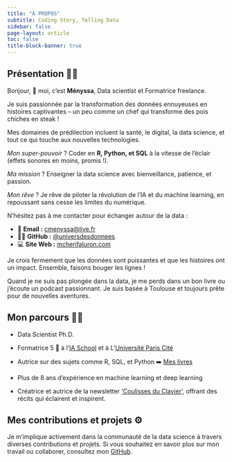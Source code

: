 ```yaml
---
title: "À PROPOS"
subtitle: Coding Story, Telling Data
sidebar: false
page-layout: article
toc: false
title-block-banner: true
---
```


## **Présentation ** 👩‍🏫
Bonjour, 👋 moi, c'est **Ményssa**, Data scientist et Formatrice freelance.

Je suis passionnée par la transformation des données ennuyeuses en histoires captivantes – un peu comme un chef qui transforme des pois chiches en steak ! 

Mes domaines de prédilection incluent la santé, le digital, la data science, et tout ce qui touche aux nouvelles technologies.

*Mon super-pouvoir* ? Coder en **R, Python, et SQL** à la vitesse de l'éclair (effets sonores en moins, promis !). 

*Ma mission* ? Enseigner la data science avec bienveillance, patience, et passion. 

*Mon rêve* ? Je rêve de piloter la révolution de l'IA et du machine learning, en repoussant sans cesse les limites du numérique.

N'hésitez pas à me contacter pour échanger autour de la data :

- 📩 **Email :** [cmenyssa@live.fr](mailto:cmenyssa@live.fr)
- 👩‍💻 **GitHub :** [@universdesdonnees](https://github.com/universdesdonnees)
- 💻 **Site Web :** [mcherifaluron.com](https://mcherifaluron.com)

Je crois fermement que les données sont puissantes et que les histoires ont un impact. Ensemble, faisons bouger les lignes !

Quand je ne suis pas plongée dans la data, je me perds dans un bon livre ou j'écoute un podcast passionnant. Je suis basée à Toulouse et toujours prête pour de nouvelles aventures.

## **Mon parcours ** 👩‍💻
- Data Scientist Ph.D.

- Formatrice 5 🌟 à l'[IA School](https://www.intelligence-artificielle-school.com/?gad_source=1&gclid=CjwKCAiA_aGuBhACEiwAly57Mb4r76ce4ltU5l6_uI_juVjOtmW4LvzS2X8xjInfn5bxq5NJFDpH6BoC4MoQAvD_BwE) et à L'[Université Paris Cité](https://u-paris.fr/)

- Autrice sur des sujets comme R, SQL, et Python ➡️ [Mes livres](https://www.amazon.fr/s?i=stripbooks&rh=p_27%3AMenyssa+Cherifa-Luron&s=relevancerank&text=Menyssa+Cherifa-Luron&linkCode=ll2&tag=mcherifa21-21&linkId=bd1b178e56ff3df3999515f7d7414119&language=fr_FR&ref_=as_li_ss_tl)

- Plus de 8 ans d'expérience en machine learning et deep learning

- Créatrice et autrice de la newsletter ['Coulisses du Clavier'](https://www.linkedin.com/newsletters/7100158974640967680/), offrant des récits qui éclairent et inspirent.

## **Mes contributions et projets** ⚙️

Je m'implique activement dans la communauté de la data science à travers diverses contributions et projets. Si vous souhaitez en savoir plus sur mon travail ou collaborer, consultez mon [GitHub](https://github.com/universdesdonnees).
